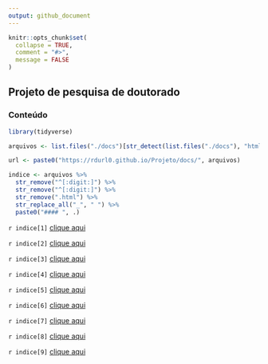 ```yaml
---
output: github_document
---
```



```r
knitr::opts_chunk$set(
  collapse = TRUE,
  comment = "#>",
  message = FALSE
)
```

## Projeto de pesquisa de doutorado

### Conteúdo

```r
library(tidyverse)

arquivos <- list.files("./docs")[str_detect(list.files("./docs"), "html")]

url <- paste0("https://rdurl0.github.io/Projeto/docs/", arquivos)

indice <- arquivos %>% 
  str_remove("^[:digit:]") %>%
  str_remove("^[:digit:]") %>%
  str_remove(".html") %>%
  str_replace_all("_", " ") %>%
  paste0("#### ", .)
```



`r indice[1]` [clique aqui](`r url[1]`)

`r indice[2]` [clique aqui](`r url[2]`)

`r indice[3]` [clique aqui](`r url[3]`)

`r indice[4]` [clique aqui](`r url[4]`)

`r indice[5]` [clique aqui](`r url[5]`)

`r indice[6]` [clique aqui](`r url[6]`)

`r indice[7]` [clique aqui](`r url[7]`)

`r indice[8]` [clique aqui](`r url[8]`)

`r indice[9]` [clique aqui](`r url[9]`)